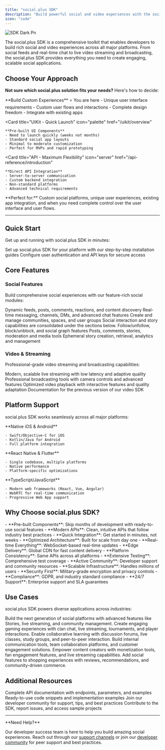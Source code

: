 ```yaml
---
title: "social.plus SDK"
description: "Build powerful social and video experiences with the social.plus SDK - the complete toolkit for modern social applications"
icon: "code"
---
```


![SDK Dark Pn](/images/SDK-Dark.png)

The social.plus SDK is a comprehensive toolkit that enables developers to build rich social and video experiences across all major platforms. From social feeds and real-time chat to live video streaming and broadcasting, the social.plus SDK provides everything you need to create engaging, scalable social applications.

## Choose Your Approach

**Not sure which social.plus solution fits your needs?** Here's how to decide:

<CardGroup cols={3}>
  <Card
    title="SDK - Custom Control"
    icon="code"
    href="/social-plus-sdk/getting-started/overview"
  >
    **Build Custom Experiences** ⭐ You are here
    - Unique user interface requirements
    - Custom user flows and interactions
    - Complete design freedom
    - Integrate with existing apps
  </Card>

  <Card
    title="UIKit - Quick Launch"
    icon="palette"
    href="/uikit/overview"
  >
    **Pre-built UI Components**
    - Need to launch quickly (weeks not months)
    - Standard social app layouts
    - Minimal to moderate customization
    - Perfect for MVPs and rapid prototyping
  </Card>

  <Card
    title="API - Maximum Flexibility"
    icon="server"
    href="/api-reference/introduction"
  >
    **Direct API Integration**
    - Server-to-server communication
    - Custom backend integration
    - Non-standard platforms
    - Advanced technical requirements
  </Card>
</CardGroup>

<Info>
  **Perfect for:** Custom social platforms, unique user experiences, existing app integration, and when you need complete control over the user interface and user flows.
</Info>

---

## Quick Start

Get up and running with social.plus SDK in minutes:

<CardGroup cols={2}>
  <Card title="Install the SDK" icon="download" href="/social-plus-sdk/getting-started/overview">
    Set up social.plus SDK for your platform with our step-by-step installation guides
  </Card>
  <Card title="Authentication" icon="key" href="/social-plus-sdk/getting-started/authentication">
    Configure user authentication and API keys for secure access
  </Card>
</CardGroup>

## Core Features

### Social Features

Build comprehensive social experiences with our feature-rich social modules:

<CardGroup cols={3}>
  <Card title="Social Feed" icon="newspaper" href="/social-plus-sdk/social/feed">
    Dynamic feeds, posts, comments, reactions, and content discovery
  </Card>
  <Card title="Chat & Messaging" icon="messages" href="/social-plus-sdk/chat/overview">
    Real-time messaging, channels, DMs, and advanced chat features
  </Card>
  <Card title="Communities" icon="users" href="/social-plus-sdk/social/communities">
    Create and manage communities, spaces, and user groups
  </Card>
</CardGroup>

<Info>
  Social interaction and story capabilities are consolidated under the sections below.
</Info>
<CardGroup cols={3}>
  <Card title="User Relationships" icon="user-plus" href="/social-plus-sdk/social/user-relationship/overview">
    Follow/unfollow, block/unblock, and social graph features
  </Card>
  <Card title="Content Management" icon="folder" href="/social-plus-sdk/social/content-management/overview">
    Posts, comments, stories, moderation and media tools
  </Card>
  <Card title="Stories" icon="image" href="/social-plus-sdk/social/content-management/stories/overview">
    Ephemeral story creation, retrieval, analytics and management
  </Card>
</CardGroup>

### Video & Streaming

Professional-grade video streaming and broadcasting capabilities:

<CardGroup cols={2}>
  <Card title="Live Video Streaming" icon="video" href="/social-plus-sdk/video-new/overview">
    Modern, scalable live streaming with low latency and adaptive quality
  </Card>
  <Card title="Video Broadcasting" icon="broadcast-tower" href="/social-plus-sdk/video-new/broadcasting/overview">
    Professional broadcasting tools with camera controls and advanced features
  </Card>
</CardGroup>

<CardGroup cols={2}>
  <Card title="Video Playback" icon="play" href="/social-plus-sdk/video-new/playback/overview">
    Optimized video playback with interactive features and quality adaptation
  </Card>
  <Card title="Legacy Video SDK" icon="archive" href="/social-plus-sdk/video/README">
    Documentation for the previous version of our video SDK
  </Card>
</CardGroup>

## Platform Support

social.plus SDK works seamlessly across all major platforms:

<CardGroup cols={2}>
  <Card title="Mobile Development" icon="mobile">
    **Native iOS & Android**

    - Swift/Objective-C for iOS
    - Kotlin/Java for Android
    - Full platform integration
  </Card>
  <Card title="Cross-Platform" icon="layer-group">
    **React Native & Flutter**

    - Single codebase, multiple platforms
    - Native performance
    - Platform-specific optimizations
  </Card>
</CardGroup>

<CardGroup cols={1}>
  <Card title="Web Development" icon="globe">
    **TypeScript/JavaScript**

    - Modern web frameworks (React, Vue, Angular)
    - WebRTC for real-time communication
    - Progressive Web App support
  </Card>
</CardGroup>

## Why Choose social.plus SDK?

<AccordionGroup>
  <Accordion title="Fast Development" icon="rocket">
    - **Pre-built Components**: Skip months of development with ready-to-use social features
    - **Modern APIs**: Clean, intuitive APIs that follow industry best practices
    - **Quick Integration**: Get started in minutes, not weeks
  </Accordion>
  <Accordion title="High Performance" icon="bolt">
    - **Optimized Architecture**: Built for scale from day one
    - **Real-time Everything**: WebSocket-based real-time updates
    - **Edge Delivery**: Global CDN for fast content delivery
  </Accordion>
  <Accordion title="Developer Experience" icon="code">
    - **Platform Consistency**: Same APIs across all platforms
    - **Extensive Testing**: Comprehensive test coverage
    - **Active Community**: Developer support and community resources
  </Accordion>
  <Accordion title="Enterprise Ready" icon="building">
    - **Scalable Infrastructure**: Handles millions of users
    - **Security First**: Military-grade encryption and privacy controls
    - **Compliance**: GDPR, and industry standard compliance
    - **24/7 Support**: Enterprise support and SLA guarantees
  </Accordion>
</AccordionGroup>

## Use Cases

social.plus SDK powers diverse applications across industries:

<CardGroup cols={2}>
  <Card title="Social Media Apps" icon="share-nodes">
    Build the next generation of social platforms with advanced features like Stories, live streaming, and community management.
  </Card>
  <Card title="Gaming Communities" icon="gamepad">
    Create engaging gaming experiences with clan chat, live streaming, tournaments, and player interactions.
  </Card>
  <Card title="Educational Platforms" icon="graduation-cap">
    Enable collaborative learning with discussion forums, live classes, study groups, and peer-to-peer interaction.
  </Card>
  <Card title="Business Communication" icon="briefcase">
    Build internal communication tools, team collaboration platforms, and customer engagement solutions.
  </Card>
  <Card title="Creator Economy" icon="star">
    Empower content creators with monetization tools, fan engagement features, and live streaming capabilities.
  </Card>
  <Card title="E-commerce Social" icon="cart-shopping">
    Add social features to shopping experiences with reviews, recommendations, and community-driven commerce.
  </Card>
</CardGroup>

## Additional Resources

<CardGroup cols={2}>
  <Card title="API Reference" icon="book" href="/api-reference/introduction">
    Complete API documentation with endpoints, parameters, and examples
  </Card>
  <Card title="Code Examples" icon="code" href="/snippets/snippet-intro">
    Ready-to-use code snippets and implementation examples
  </Card>
</CardGroup>

<CardGroup cols={2}>
  <Card title="Community Support" icon="users" href="https://community.socialplus.com">
    Join our developer community for support, tips, and best practices
  </Card>
  <Card title="GitHub Repository" icon="github" href="https://github.com/socialplus/sdk">
    Contribute to the SDK, report issues, and access sample projects
  </Card>
</CardGroup>

---

<Note>
  **Need Help?**

  Our developer success team is here to help you build amazing social experiences. Reach out through our [support channels](https://support.socialplus.com) or join our [developer community](https://community.socialplus.com) for peer support and best practices.
</Note>